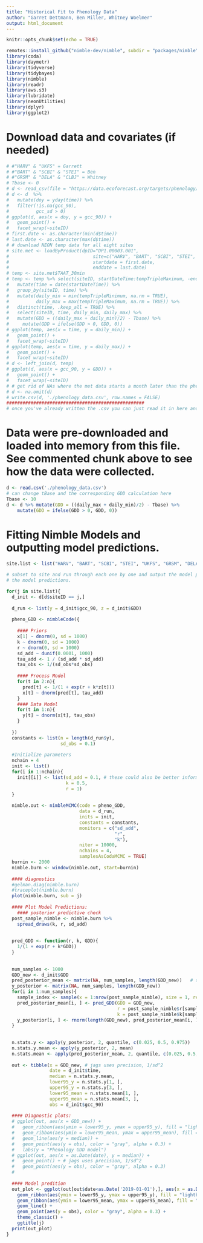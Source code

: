 ```yaml
---
title: "Historical Fit to Phenology Data"
author: "Garret Dettmann, Ben Miller, Whitney Woelmer"
output: html_document
---
```


```r
knitr::opts_chunk$set(echo = TRUE)
```

```r
remotes::install_github("nimble-dev/nimble", subdir = "packages/nimble")
library(coda)
library(daymetr)
library(tidyverse)
library(tidybayes)
library(nimble)
library(readr)
library(aws.s3)
library(lubridate)
library(neonUtilities)
library(dplyr)
library(ggplot2)
```


# Download data and covariates (if needed)
```r
# #"HARV" & "UKFS" = Garrett
# #"BART" & "SCBI" & "STEI" = Ben
# #"GRSM" & "DELA" & "CLBJ" = Whitney
# Tbase <- 0
# d <- read_csv(file = "https://data.ecoforecast.org/targets/phenology/phenology-targets.csv.gz")
# d <- d  %>%
#   mutate(doy = yday(time)) %>%
#   filter(!is.na(gcc_90),
#          gcc_sd > 0)
# ggplot(d, aes(x = doy, y = gcc_90)) +
#   geom_point() +
#   facet_wrap(~siteID)
# first.date <- as.character(min(d$time))
# last.date <- as.character(max(d$time))
# # download NEON temp data for all eight sites
# site.met <- loadByProduct(dpID="DP1.00003.001", 
#                               site=c("HARV", "BART", "SCBI", "STEI", "UKFS", "GRSM", "DELA", "CLBJ"),
#                               startdate = first.date, 
#                               enddate = last.date)
# temp <- site.met$TAAT_30min
# temp <- temp %>% select(siteID, startDateTime:tempTripleMaximum, -endDateTime) %>% 
#   mutate(time = date(startDateTime)) %>% 
#   group_by(siteID, time) %>% 
#   mutate(daily_min = min(tempTripleMinimum, na.rm = TRUE),
#          daily_max = max(tempTripleMaximum, na.rm = TRUE)) %>% 
#   distinct(time, .keep_all = TRUE) %>% 
#   select(siteID, time, daily_min, daily_max) %>% 
#   mutate(GDD = ((daily_max + daily_min)/2) - Tbase) %>% 
#     mutate(GDD = ifelse(GDD > 0, GDD, 0))
# ggplot(temp, aes(x = time, y = daily_min)) +
#   geom_point() +
#   facet_wrap(~siteID)
# ggplot(temp, aes(x = time, y = daily_max)) +
#   geom_point() +
#   facet_wrap(~siteID)
# d <- left_join(d, temp)
# ggplot(d, aes(x = gcc_90, y = GDD)) +
#   geom_point() +
#   facet_wrap(~siteID)
# # get rid of NAs where the met data starts a month later than the phenocam data
# d <- na.omit(d)
# write.csv(d, './phenology_data.csv', row.names = FALSE)
###################################################
# once you've already written the .csv you can just read it in here and change GDD with Tbase rather than redownloading the data from NEON
```


# Data were pre-downloaded and loaded into memory from this file. See commented chunk above to see how the data were collected.

```r
d <- read.csv('./phenology_data.csv')
# can change tBase and the corresponding GDD calculation here
Tbase <- 10
d <- d %>% mutate(GDD = ((daily_max + daily_min)/2) - Tbase) %>% 
    mutate(GDD = ifelse(GDD > 0, GDD, 0))
```


# Fitting Nimble Models and outputting model predictions.

```r
site.list <- list("HARV", "BART", "SCBI", "STEI", "UKFS", "GRSM", "DELA", "CLBJ")

# subset to site and run through each one by one and output the model parameter fits and 
# the model predictions.

for(j in site.list){
  d_init <- d[d$siteID == j,]
  
  d_run <- list(y = d_init$gcc_90, z = d_init$GDD)
  
  pheno_GDD <- nimbleCode({
    
    #### Priors
    x[1] ~ dnorm(0, sd = 1000)
    k ~ dnorm(0, sd = 1000)
    r ~ dnorm(0, sd = 1000)
    sd_add ~ dunif(0.0001, 1000)
    tau_add <- 1 / (sd_add * sd_add)
    tau_obs <- 1/(sd_obs*sd_obs)
    
    #### Process Model
    for(t in 2:n){
      pred[t] <- 1/(1 + exp(r + k*z[t]))
      x[t] ~ dnorm(pred[t], tau_add)
    }
    #### Data Model
    for(t in 1:n){
      y[t] ~ dnorm(x[t], tau_obs)
    }
    
  })
  constants <- list(n = length(d_run$y),
                    sd_obs = 0.1)
  
  #Initialize parameters 
  nchain = 4
  init <- list()
  for(i in 1:nchain){
    init[[i]] <- list(sd_add = 0.1, # these could also be better informed. I threw in numbers as a starting point
                      k = 0.5,
                      r = 1)
  }
  
  nimble.out <- nimbleMCMC(code = pheno_GDD,
                           data = d_run,
                           inits = init,
                           constants = constants,
                           monitors = c("sd_add",
                                        "r",
                                        "k"),
                           niter = 10000,
                           nchains = 4,
                           samplesAsCodaMCMC = TRUE)
  burnin <- 2000                               
  nimble.burn <- window(nimble.out, start=burnin)
  
  #### diagnostics
  #gelman.diag(nimble.burn)
  #traceplot(nimble.burn)
  plot(nimble.burn, sub = j)
  
  #### Plot Model Predictions:
    #### posterior predictive check
  post_sample_nimble <- nimble.burn %>% 
    spread_draws(k, r, sd_add)
  
  
  pred_GDD <- function(r, k, GDD){
    1/(1 + exp(r + k*GDD))
  }
  
  
  num_samples <- 1000
  GDD_new <- d_init$GDD
  pred_posterior_mean <- matrix(NA, num_samples, length(GDD_new))   # storage for all simulations
  y_posterior <- matrix(NA, num_samples, length(GDD_new)) 
  for(i in 1:num_samples){
    sample_index <- sample(x = 1:nrow(post_sample_nimble), size = 1, replace = TRUE)
    pred_posterior_mean[i, ] <- pred_GDD(GDD = GDD_new, 
                                         r = post_sample_nimble$r[sample_index],
                                         k = post_sample_nimble$k[sample_index])
    y_posterior[i, ] <- rnorm(length(GDD_new), pred_posterior_mean[i, ], sd = post_sample_nimble$sd_add[sample_index])
  }
  
  
  n.stats.y <- apply(y_posterior, 2, quantile, c(0.025, 0.5, 0.975))
  n.stats.y.mean <- apply(y_posterior, 2, mean)
  n.stats.mean <- apply(pred_posterior_mean, 2, quantile, c(0.025, 0.5, 0.975))
  
  out <- tibble(x = GDD_new, # jags uses precision, 1/sd^2
                date = d_init$time,
                median = n.stats.y.mean,
                lower95_y = n.stats.y[1, ],
                upper95_y = n.stats.y[3, ],
                lower95_mean = n.stats.mean[1, ],
                upper95_mean = n.stats.mean[3, ],
                obs = d_init$gcc_90)
  
  #### Diagnostic plots:
  # ggplot(out, aes(x = GDD_new)) +
  #   geom_ribbon(aes(ymin = lower95_y, ymax = upper95_y), fill = "lightblue", alpha = 0.5) +
  #   geom_ribbon(aes(ymin = lower95_mean, ymax = upper95_mean), fill = "pink", alpha = 0.5) +
  #   geom_line(aes(y = median)) +
  #   geom_point(aes(y = obs), color = "gray", alpha = 0.3) +
  #   labs(y = "Phenology GDD model")
  # ggplot(out, aes(x = as.Date(date), y = median)) +
  #   geom_point() + # jags uses precision, 1/sd^2
  #   geom_point(aes(y = obs), color = "gray", alpha = 0.3) 
  # 
  
  #### Model predition
  out_plot <- ggplot(out[out$date<as.Date('2019-01-01'),], aes(x = as.Date(date), y = median)) +
    geom_ribbon(aes(ymin = lower95_y, ymax = upper95_y), fill = "lightblue", alpha = 0.5) +
    geom_ribbon(aes(ymin = lower95_mean, ymax = upper95_mean), fill = "pink", alpha = 0.5) +
    geom_line() +
    geom_point(aes(y = obs), color = "gray", alpha = 0.3) +
    theme_classic() +
    ggtitle(j)
  print(out_plot)
}
```
